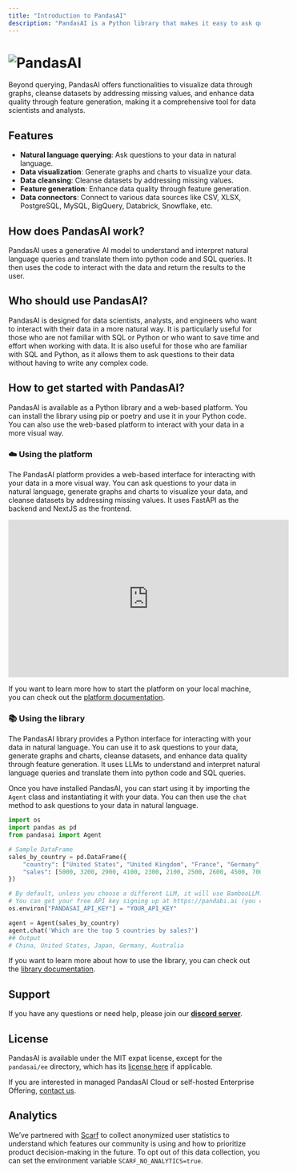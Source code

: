 ```yaml
---
title: "Introduction to PandasAI"
description: "PandasAI is a Python library that makes it easy to ask questions to your data in natural language."
---
```


# ![PandasAI](https://github.com/Sinaptik-AI/pandas-ai/blob/main/assets/logo.png?raw=true)

Beyond querying, PandasAI offers functionalities to visualize data through graphs, cleanse datasets by addressing missing values, and enhance data quality through feature generation, making it a comprehensive tool for data scientists and analysts.

## Features

- **Natural language querying**: Ask questions to your data in natural language.
- **Data visualization**: Generate graphs and charts to visualize your data.
- **Data cleansing**: Cleanse datasets by addressing missing values.
- **Feature generation**: Enhance data quality through feature generation.
- **Data connectors**: Connect to various data sources like CSV, XLSX, PostgreSQL, MySQL, BigQuery, Databrick, Snowflake, etc.

## How does PandasAI work?

PandasAI uses a generative AI model to understand and interpret natural language queries and translate them into python code and SQL queries. It then uses the code to interact with the data and return the results to the user.

## Who should use PandasAI?

PandasAI is designed for data scientists, analysts, and engineers who want to interact with their data in a more natural way. It is particularly useful for those who are not familiar with SQL or Python or who want to save time and effort when working with data. It is also useful for those who are familiar with SQL and Python, as it allows them to ask questions to their data without having to write any complex code.

## How to get started with PandasAI?

PandasAI is available as a Python library and a web-based platform. You can install the library using pip or poetry and use it in your Python code. You can also use the web-based platform to interact with your data in a more visual way.

### ☁️ Using the platform

The PandasAI platform provides a web-based interface for interacting with your data in a more visual way. You can ask questions to your data in natural language, generate graphs and charts to visualize your data, and cleanse datasets by addressing missing values. It uses FastAPI as the backend and NextJS as the frontend.

<iframe
  width="560"
  height="315"
  src="https://www.youtube.com/embed/kh61wEy9GYM"
  title="PandasAI UI"
  frameborder="0"
  allow="accelerometer; autoplay; clipboard-write; encrypted-media; gyroscope; picture-in-picture"
  allowfullscreen
></iframe>

If you want to learn more how to start the platform on your local machine, you can check out the [platform documentation](/platform).

### 📚 Using the library

The PandasAI library provides a Python interface for interacting with your data in natural language. You can use it to ask questions to your data, generate graphs and charts, cleanse datasets, and enhance data quality through feature generation. It uses LLMs to understand and interpret natural language queries and translate them into python code and SQL queries.

Once you have installed PandasAI, you can start using it by importing the `Agent` class and instantiating it with your data. You can then use the `chat` method to ask questions to your data in natural language.

```python
import os
import pandas as pd
from pandasai import Agent

# Sample DataFrame
sales_by_country = pd.DataFrame({
    "country": ["United States", "United Kingdom", "France", "Germany", "Italy", "Spain", "Canada", "Australia", "Japan", "China"],
    "sales": [5000, 3200, 2900, 4100, 2300, 2100, 2500, 2600, 4500, 7000]
})

# By default, unless you choose a different LLM, it will use BambooLLM.
# You can get your free API key signing up at https://pandabi.ai (you can also configure it in your .env file)
os.environ["PANDASAI_API_KEY"] = "YOUR_API_KEY"

agent = Agent(sales_by_country)
agent.chat('Which are the top 5 countries by sales?')
## Output
# China, United States, Japan, Germany, Australia
```

If you want to learn more about how to use the library, you can check out the [library documentation](/library).

## Support

If you have any questions or need help, please join our **[discord server](https://discord.gg/kF7FqH2FwS)**.

## License

PandasAI is available under the MIT expat license, except for the `pandasai/ee` directory, which has its [license here](https://github.com/Sinaptik-AI/pandas-ai/blob/master/pandasai/ee/LICENSE) if applicable.

If you are interested in managed PandasAI Cloud or self-hosted Enterprise Offering, [contact us](https://tally.so/r/nWPOZR).

## Analytics

We’ve partnered with [Scarf](https://scarf.sh) to collect anonymized user statistics to understand which features our community is using and how to prioritize product decision-making in the future. To opt out of this data collection, you can set the environment variable `SCARF_NO_ANALYTICS=true`.
